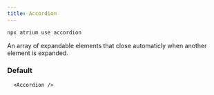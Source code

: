 ```yaml
---
title: Accordion
---
```



```bash
npx atrium use accordion
```

An array of expandable elements that close automaticly when another element is expanded.

### Default
```tsx
  <Accordion />
```
<div class="not-content">
  <Accordion client:load items={[
    {
      title: "Item 1",
      content: "Copy here"
    },
    {
      title: "Item 1",
      content: "Copy here"
    },
  ]} />
</div>
